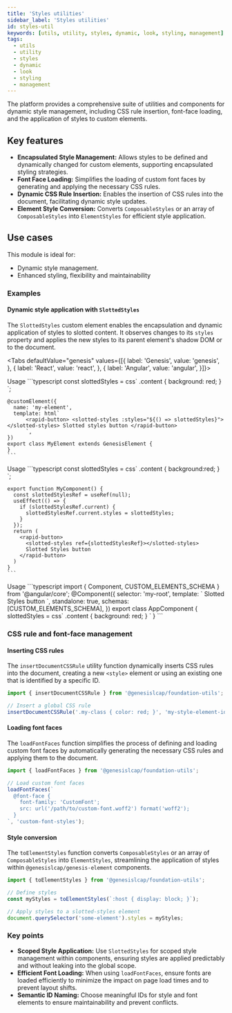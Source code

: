 ```yaml
---
title: 'Styles utilities'
sidebar_label: 'Styles utilities'
id: styles-util
keywords: [utils, utility, styles, dynamic, look, styling, management]
tags:
  - utils
  - utility
  - styles
  - dynamic
  - look
  - styling
  - management
---
```



The platform provides a comprehensive suite of utilities and components for dynamic style management, including CSS rule insertion, font-face loading, and the application of styles to custom elements.

## Key features

- **Encapsulated Style Management:** Allows styles to be defined and dynamically changed for custom elements, supporting encapsulated styling strategies.
- **Font Face Loading:** Simplifies the loading of custom font faces by generating and applying the necessary CSS rules.
- **Dynamic CSS Rule Insertion:** Enables the insertion of CSS rules into the document, facilitating dynamic style updates.
- **Element Style Conversion:** Converts `ComposableStyles` or an array of `ComposableStyles` into `ElementStyles` for efficient style application.

## Use cases

This module is ideal for:
- Dynamic style management.
- Enhanced styling, flexibility and maintainability

### Examples

#### Dynamic style application with `SlottedStyles`

The `SlottedStyles` custom element enables the encapsulation and dynamic application of styles to slotted content. It observes changes to its `styles` property and applies the new styles to its parent element's shadow DOM or to the document.



<Tabs defaultValue="genesis" values={[{ label: 'Genesis', value: 'genesis', }, { label: 'React', value: 'react', }, { label: 'Angular', value: 'angular', }]}>

  <TabItem value="genesis">
    Usage
    ```typescript
    const slottedStyles = css`
      .content {
        background: red;
      }
    `;

    @customElement({
      name: 'my-element',
      template: html`
          <rapid-button> <slotted-styles :styles="${() => slottedStyles}"></slotted-styles> Slotted styles button </rapid-button>
          `,
    })
    export class MyElement extends GenesisElement {
    }
    ```

  </TabItem>
  <TabItem value="react">
    Usage
    ```typescript
    const slottedStyles =  css`
      .content {
        background:red;
      }
    `;

    export function MyComponent() {
      const slottedStylesRef = useRef(null);
      useEffect(() => {
        if (slottedStylesRef.current) {
          slottedStylesRef.current.styles = slottedStyles;
        }
      });
      return (
        <rapid-button>
          <slotted-styles ref={slottedStylesRef}></slotted-styles>
          Slotted Styles button
        </rapid-button>
      )
    }
    ```
  </TabItem>
  <TabItem value="angular">
    Usage
    ```typescript
    import { Component, CUSTOM_ELEMENTS_SCHEMA } from '@angular/core';
    @Component({
      selector: 'my-root',
      template: `
          <rapid-button>
            <slotted-styles [styles]=slottedStyles></slotted-styles>
            Slotted Styles button
          </rapid-button>
          `,
      standalone: true,
      schemas: [CUSTOM_ELEMENTS_SCHEMA],
    })
    export class AppComponent {
      slottedStyles = css`
        .content {
          background: red;
        }
      `
    }
    ```
  </TabItem>
</Tabs>

### CSS rule and font-face management

#### Inserting CSS rules

The `insertDocumentCSSRule` utility function dynamically inserts CSS rules into the document, creating a new `<style>` element or using an existing one that is identified by a specific ID.

```typescript
import { insertDocumentCSSRule } from '@genesislcap/foundation-utils';

// Insert a global CSS rule
insertDocumentCSSRule('.my-class { color: red; }', 'my-style-element-id');
```

#### Loading font faces

The `loadFontFaces` function simplifies the process of defining and loading custom font faces by automatically generating the necessary CSS rules and applying them to the document.

```typescript
import { loadFontFaces } from '@genesislcap/foundation-utils';

// Load custom font faces
loadFontFaces(`
  @font-face {
    font-family: 'CustomFont';
    src: url('/path/to/custom-font.woff2') format('woff2');
  }
`, 'custom-font-styles');
```

#### Style conversion

The `toElementStyles` function converts `ComposableStyles` or an array of `ComposableStyles` into `ElementStyles`, streamlining the application of styles within `@genesislcap/genesis-element` components.

```typescript
import { toElementStyles } from '@genesislcap/foundation-utils';

// Define styles
const myStyles = toElementStyles(`:host { display: block; }`);

// Apply styles to a slotted-styles element
document.querySelector('some-element').styles = myStyles;
```

### Key points

- **Scoped Style Application:** Use `SlottedStyles` for scoped style management within components, ensuring styles are applied predictably and without leaking into the global scope.
- **Efficient Font Loading:** When using `loadFontFaces`, ensure fonts are loaded efficiently to minimize the impact on page load times and to prevent layout shifts.
- **Semantic ID Naming:** Choose meaningful IDs for style and font elements to ensure maintainability and prevent conflicts.
